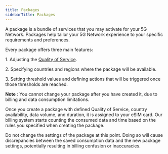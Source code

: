 ---
title: Packages
sidebarTitle: Packages
---

A package is a bundle of services that you may activate for your 5G Network. Packages help tailor your 5G Network experience to your specific requirements and preferences. 

Every package offers three main features:

1\. Adjusting the [Quality of Service](/cloud/5g-esim/account-management/quality-of-service).

2\. Specifying countries and regions where the package will be available.

3\. Setting threshold values and defining actions that will be triggered once those thresholds are reached.

**Note** : You cannot change your package after you have created it, due to billing and data consumption limitations.

Once you create a package with defined Quality of Service, country availability, data volume, and duration, it is assigned to your eSIM card. Our billing system starts counting the consumed data and time based on the rules you specified when creating the package.

Do not change the settings of the package at this point. Doing so will cause discrepancies between the saved consumption data and the new package settings, potentially resulting in billing confusion or inaccuracies.